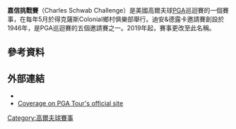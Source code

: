 {{Infobox golf tournament
| name             = Charles Schwab Challenge
| image            = 
| location         = 美國[[沃斯堡|沃斯堡]]
| establishment    = 1946, {{Years or months ago|1946}}
| course           = {{le|Colonial Country Club|Colonial Country Club (Fort Worth)}}
| par              = 70
| yardage          = {{convert|7209|yd}}
| tour             = [[PGA巡迴賽|PGA巡迴賽]]
| format           = [[比桿賽|比桿賽]]
| purse            = 750萬美元
| month_played     = 五月<br>（六月:2020年）
| aggregate        = 259 [[扎克·约翰逊|扎克·约翰逊]] (2010)
| to-par           = −21 扎克·约翰逊 (2010)
| current_champion = {{flagicon|USA}} [[丹尼爾·伯格|丹尼爾·伯格]] 
}}
{{Location map
|USA relief
|relief     = 1
|label      = <small>Colonial<br>Country<br>Club</small>
|lat        = 32.717
|long       = -97.373
|caption    = 在美國的位置
|marksize   = 5
|float      = 
|background= 
|width      = 240
}}
{{Location map
|USA Texas
|relief     = 1
|label      = <small>Colonial<br>Country<br>Club</small>
|position   = 
|lat        = 32.717
|long       = -97.373
|caption    = 在得克薩斯的位置
|marksize   = 5
|float      = 
|background= 
|width      = 200
}}
'''嘉信挑戰賽'''（Charles Schwab Challenge）是美國高爾夫球[[PGA|PGA]]巡迴賽的一個賽事，在每年5月於得克薩斯Colonial鄉村俱樂部舉行。迪安&德露卡邀請賽創設於1946年，是PGA巡迴賽的五個邀請賽之一。2019年起，賽事更改至此名稱。

==參考資料==
{{reflist}}
==外部連結==
*{{official website}}
*[https://web.archive.org/web/20160224010325/http://www.pgatour.com/tournaments/dean-deluca-invitational.html Coverage on PGA Tour's official site]
{{coord|32.717|-97.373|display=t|type:event}}

{{PGA_Tour_Events}}

[[Category:高爾夫球賽事|Category:高爾夫球賽事]]
